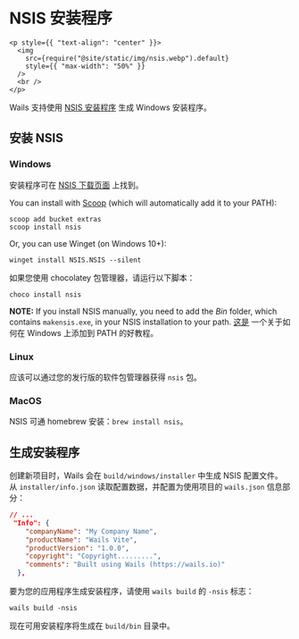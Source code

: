 # NSIS 安装程序

```mdx-code-block
<p style={{ "text-align": "center" }}>
  <img
    src={require("@site/static/img/nsis.webp").default}
    style={{ "max-width": "50%" }}
  />
  <br />
</p>
```

Wails 支持使用 [NSIS 安装程序](https://nsis.sourceforge.io/) 生成 Windows 安装程序。

## 安装 NSIS

### Windows

安装程序可在 [NSIS 下载页面](https://nsis.sourceforge.io/Download) 上找到。

You can install with [Scoop](https://scoop.sh/) (which will automatically add it to your PATH):

```
scoop add bucket extras
scoop install nsis
```

Or, you can use Winget (on Windows 10+):

```
winget install NSIS.NSIS --silent
```

如果您使用 chocolatey 包管理器，请运行以下脚本：

```
choco install nsis
```

**NOTE:** If you install NSIS manually, you need to add the _Bin_ folder, which contains `makensis.exe`, in your NSIS installation to your path. [这是](https://www.architectryan.com/2018/03/17/add-to-the-path-on-windows-10/) 一个关于如何在 Windows 上添加到 PATH 的好教程。

### Linux

应该可以通过您的发行版的软件包管理器获得 `nsis` 包。

### MacOS

NSIS 可通 homebrew 安装：`brew install nsis`。

## 生成安装程序

创建新项目时，Wails 会在 `build/windows/installer` 中生成 NSIS 配置文件。 从 `installer/info.json` 读取配置数据，并配置为使用项目的 `wails.json` 信息部分：

```json
// ...
 "Info": {
    "companyName": "My Company Name",
    "productName": "Wails Vite",
    "productVersion": "1.0.0",
    "copyright": "Copyright.........",
    "comments": "Built using Wails (https://wails.io)"
  },
```

要为您的应用程序生成安装程序，请使用 `wails build` 的 `-nsis` 标志：

```
wails build -nsis
```

现在可用安装程序将生成在 `build/bin` 目录中。
